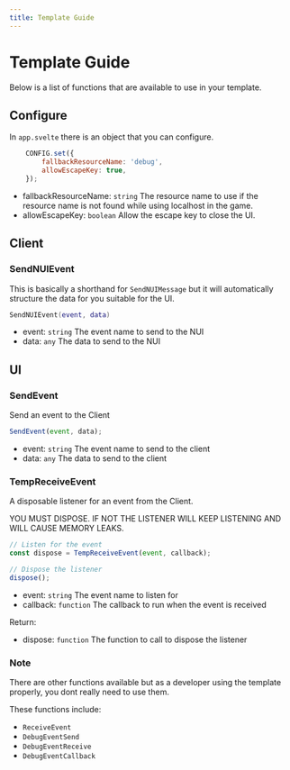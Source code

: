 ```yaml
---
title: Template Guide
---
```


# Template Guide

Below is a list of functions that are available to use in your template.


## Configure

In `app.svelte` there is an object that you can configure.

```js
    CONFIG.set({
        fallbackResourceName: 'debug',
        allowEscapeKey: true,
    });
```

- fallbackResourceName: `string` The resource name to use if the resource name is not found while using localhost in the game.
- allowEscapeKey: `boolean` Allow the escape key to close the UI.


## Client

### SendNUIEvent

This is basically a shorthand for `SendNUIMessage` but it will automatically structure the data for you suitable for the UI.

```lua
SendNUIEvent(event, data)
```
- event: `string` The event name to send to the NUI
- data: `any` The data to send to the NUI

## UI

### SendEvent

Send an event to the Client

```js
SendEvent(event, data);
```

- event: `string` The event name to send to the client
- data: `any` The data to send to the client

### TempReceiveEvent

A disposable listener for an event from the Client.

YOU MUST DISPOSE. IF NOT THE LISTENER WILL KEEP LISTENING AND WILL CAUSE MEMORY LEAKS.

```js
// Listen for the event
const dispose = TempReceiveEvent(event, callback);

// Dispose the listener
dispose();
```
- event: `string` The event name to listen for
- callback: `function` The callback to run when the event is received

Return:
- dispose: `function` The function to call to dispose the listener


### Note
There are other functions available but as a developer using the template properly, you dont really need to use them.

These functions include:
- `ReceiveEvent`
- `DebugEventSend`
- `DebugEventReceive`
- `DebugEventCallback`